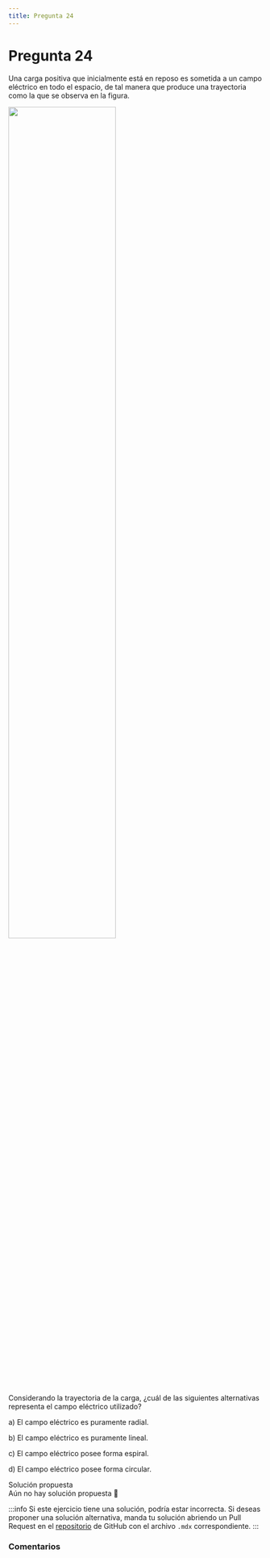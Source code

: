 ```yaml
---
title: Pregunta 24
---
```



# Pregunta 24

Una carga positiva que inicialmente está en reposo es sometida a un campo eléctrico en todo el
espacio, de tal manera que produce una trayectoria como la que se observa en la figura.

<Image
  src="science/electromagnetism/exercises/2025-2/p24/image.png"
  width="65%"
/>

Considerando la trayectoria de la carga, ¿cuál de las siguientes alternativas representa el campo
eléctrico utilizado?

a) El campo eléctrico es puramente radial.

b) El campo eléctrico es puramente lineal.

c) El campo eléctrico posee forma espiral.

d) El campo eléctrico posee forma circular.

<MDXDetails>
<summary>Solución propuesta</summary>

<div className="exercise">
Aún no hay solución propuesta 🥲
</div>

:::info
Si este ejercicio tiene una solución, podría estar incorrecta. Si deseas proponer una solución alternativa, manda tu solución abriendo
un Pull Request en el [repositorio](https://github.com/crow-rojas/apuntes-fundamentals/pulls) de GitHub con el archivo
`.mdx` correspondiente.
:::

</MDXDetails>

### Comentarios

<Disqus
  url="https://crow-rojas.github.io/apuntes-fundamentals/docs/mathematics/calculus-1-2-3/exercises/2019-2/p01"
  identifier="docs/mathematics/calculus-1-2-3/exercises/2019-2/p01"
  title="2019-2 Cálculo I, II y III - Pregunta 01"
/>
